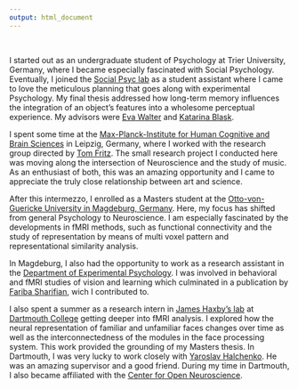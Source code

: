 ```yaml
---
output: html_document
---
```


<br/>

<p class="russiannovel">
  I started out as an undergraduate student of Psychology at Trier University, Germany, where I became especially fascinated with Social Psychology. Eventually, I joined the [Social Psyc lab](https://www.uni-trier.de/index.php?id=5803&L=2) as a student assistant where I came to love the meticulous planning that goes along with experimental Psychology. My final thesis addressed how long-term memory influences the integration of an object's features into a wholesome perceptual experience. My advisors were [Eva Walter](https://www.uni-trier.de/index.php?id=21130&L=2) and [Katarina Blask](https://www.uni-trier.de/index.php?id=33444&L=2).
</p>

<p class="russiannovel">
I spent some time at the [Max-Planck-Institute for Human Cognitive and Brain Sciences](http://www.cbs.mpg.de/de) in Leipzig, Germany, where I worked with the research group directed by [Tom Fritz](http://www.cbs.mpg.de/departments/neurology/music-evoked-brain-plasticity). The small research project I conducted here was moving along the intersection of Neuroscience and the study of music. As an enthusiast of both, this was an amazing opportunity and I came to appreciate the truly close relationship between art and science.
</p>

<p class="russiannovel">
After this intermezzo, I enrolled as a Masters student at the [Otto-von-Guericke University in Magdeburg, Germany](http://www.ipsy.ovgu.de/ipsy/en/). Here, my focus has shifted from general Psychology to Neuroscience. I am especially fascinated by the developments in fMRI methods, such as functional connectivity and the study of representation by means of multi voxel pattern and representational similarity analysis.
</p>

<p class="russiannovel">
In Magdeburg, I also had the opportunity to work as a research assistant in the [Department of Experimental Psychology](http://www.ipsy.ovgu.de/en/exppsy.html). I was involved in behavioral and fMRI studies of vision and learning which culminated in a publication by [Fariba Sharifian](https://sites.google.com/site/fsharifian/), wich I contributed to.
</p>

<p class="russiannovel">
I also spent a summer as a research intern in [James Haxby's lab](http://haxbylab.dartmouth.edu/) at [Dartmouth College](http://pbs.dartmouth.edu/) getting deeper into fMRI analysis. I explored how the neural representation of familiar and unfamiliar faces changes over time as well as the interconnectedness of the modules in the face processing system. This work  provided the grounding of my Masters thesis. In Dartmouth, I was very lucky to work closely with [Yaroslav Halchenko](http://haxbylab.dartmouth.edu/ppl/yarik.html). He was an amazing supervisor and a good friend. During my time in Dartmouth, I also became affiliated with the [Center for Open Neuroscience](http://centerforopenneuroscience.org/).
</p>
